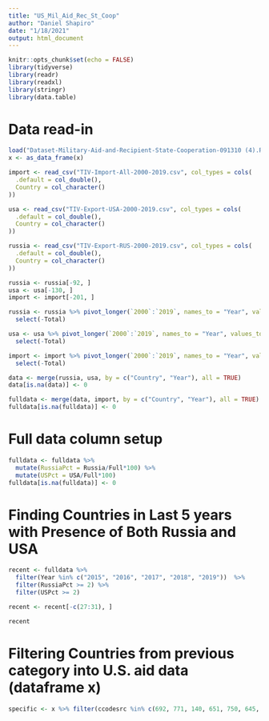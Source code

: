 ```yaml
---
title: "US_Mil_Aid_Rec_St_Coop"
author: "Daniel Shapiro"
date: "1/18/2021"
output: html_document
---
```


```r
knitr::opts_chunk$set(echo = FALSE)
library(tidyverse)
library(readr)
library(readxl)
library(stringr)
library(data.table)
```

# Data read-in

```r
load("Dataset-Military-Aid-and-Recipient-State-Cooperation-091310 (4).RData")
x <- as_data_frame(x)

import <- read_csv("TIV-Import-All-2000-2019.csv", col_types = cols(
  .default = col_double(),
  Country = col_character()
))

usa <- read_csv("TIV-Export-USA-2000-2019.csv", col_types = cols(
  .default = col_double(),
  Country = col_character()
))

russia <- read_csv("TIV-Export-RUS-2000-2019.csv", col_types = cols(
  .default = col_double(),
  Country = col_character()
))

russia <- russia[-92, ]
usa <- usa[-130, ]
import <- import[-201, ]

russia <- russia %>% pivot_longer(`2000`:`2019`, names_to = "Year", values_to = "Russia") %>%
  select(-Total)

usa <- usa %>% pivot_longer(`2000`:`2019`, names_to = "Year", values_to = "USA") %>%
  select(-Total)

import <- import %>% pivot_longer(`2000`:`2019`, names_to = "Year", values_to = "Full") %>%
  select(-Total)

data <- merge(russia, usa, by = c("Country", "Year"), all = TRUE)
data[is.na(data)] <- 0

fulldata <- merge(data, import, by = c("Country", "Year"), all = TRUE)
fulldata[is.na(fulldata)] <- 0
```

# Full data column setup

```r
fulldata <- fulldata %>% 
  mutate(RussiaPct = Russia/Full*100) %>%
  mutate(USPct = USA/Full*100)
fulldata[is.na(fulldata)] <- 0
```

# Finding Countries in Last 5 years with Presence of Both Russia and USA

```r
recent <- fulldata %>%
  filter(Year %in% c("2015", "2016", "2017", "2018", "2019"))  %>%
  filter(RussiaPct >= 2) %>%
  filter(USPct >= 2)

recent <- recent[-c(27:31), ]
```

```r
recent
```

# Filtering Countries from previous category into U.S. aid data (dataframe x)

```r
specific <- x %>% filter(ccodesrc %in% c(692, 771, 140, 651, 750, 645, 663, 690, 475, 770, 135, 800, 640, 696, 704))
```

